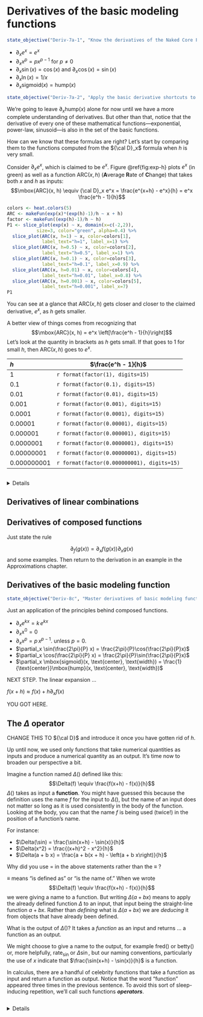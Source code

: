 # Derivatives of the basic modeling functions

::: {.objectives}
```r
state_objective("Deriv-7a-1", "Know the derivatives of the Naked Core Functions")
```
:::

- $\partial_x e^x = e^x$
- $\partial_x x^p = p x^{p-1}$ for $p \neq 0$
- $\partial_x \sin(x) = \cos(x)$ and $\partial_x \cos(x) = \sin(x)$
- $\partial_x \ln(x) = 1/x$
- $\partial_x \text{sigmoid}(x) = \text{hump}(x)$


::: {.objectives}
```r
state_objective("Deriv-7a-2", "Apply the basic derivative shortcuts to find the derivative of a function.")
```
:::



We're going to leave $\partial_x \mbox{hump}(x)$ alone for now until we have a more complete understanding of derivatives. But other than that, notice that the derivative of every one of these mathematical functions---exponential, power-law, sinusoid---is also in the set of the basic functions.

::: {.workedexample latex-data=""}
How can we know that these formulas are right? Let's start by comparing them to the functions computed from the ${\cal D}_x$ formula when $h$ is very small.

Consider $\partial_x e^x$, which is claimed to be $e^x$. Figure \@ref{fig:exp-h} plots $e^x$ (in green) as well as a function ARC$(x, h)$ (**A**verage **R**ate of **C**hange) that takes both $x$ and $h$ as inputs: $$\mbox{ARC}(x, h) \equiv {\cal D}_x e^x = \frac{e^{x+h} - e^x}{h} = e^x \frac{e^h - 1}{h}$$

```r
colors <- heat.colors(5)
ARC <- makeFun(exp(x)*(exp(h)-1)/h ~ x + h)
factor <- makeFun((exp(h)-1)/h ~ h)
P1 <- slice_plot(exp(x) ~ x, domain(x=c(-2,2)), 
           size=3, color="green", alpha=0.4) %>%
  slice_plot(ARC(x, h=1) ~ x, color=colors[1],
             label_text="h=1", label_x=1) %>%
  slice_plot(ARC(x, h=0.5) ~ x, color=colors[2],
             label_text="h=0.5", label_x=1) %>%
  slice_plot(ARC(x, h=0.1) ~ x, color=colors[3],
             label_text="h=0.1", label_x=0.9) %>%
  slice_plot(ARC(x, h=0.01) ~ x, color=colors[4],
             label_text="h=0.01", label_x=0.8) %>%
  slice_plot(ARC(x, h=0.001) ~ x, color=colors[5],
             label_text="h=0.001", label_x=7)
P1
```

You can see at a glance that $\mbox{ARC}(x, h)$ gets closer and closer to the claimed derivative, $e^x$, as $h$ gets smaller. 

A better view of things comes from recognizing that $$\mbox{ARC}(x, h) = e^x \left[\frac{e^h - 1}{h}\right]$$
Let's look at the quantity in brackets as $h$ gets small. If that goes to 1 for small $h$, then $\mbox{ARC}(x, h)$ goes to $e^x$.

$h$ | $\frac{e^h - 1}{h}$ 
:----|-------------------
1   | `r format(factor(1), digits=15)`
0.1   | `r format(factor(0.1), digits=15)`
0.01   | `r format(factor(0.01), digits=15)`
0.001   | `r format(factor(0.001), digits=15)`
0.0001   | `r format(factor(0.0001), digits=15)`
0.00001   | `r format(factor(0.00001), digits=15)`
0.000001   | `r format(factor(0.000001), digits=15)`
0.0000001   | `r format(factor(0.0000001), digits=15)`
0.00000001   | `r format(factor(0.00000001), digits=15)`
0.000000001   | `r format(factor(0.000000001), digits=15)`
:::

```exercise
```
<details>`r MC_counter$reset()` `r knitr::knit_child("Exercises/Diff/finch-trim-kayak.Rmd")`</details>

## Derivatives of linear combinations

## Derivatives of composed functions

Just state the rule

$$\partial_ f(g(x)) = \partial_x f(g(x)) \partial_x g(x)$$
and some examples. Then return to the derivation in an example in the Approximations chapter. 




## Derivatives of the basic modeling function


    
::: {.objectives}
```r
state_objective("Deriv-8c", "Master derivatives of basic modeling functions")
```
:::

Just an application of the principles behind composed functions.

* $\partial_x e^{k x} = k\,e^{k x}$
* $\partial_x x^0 = 0$
* $\partial_x x^p = p\, x^{p-1}$. unless $p=0$. 
* $\partial_x \sin(\frac{2\pi}{P} x) = \frac{2\pi}{P}\cos(\frac{2\pi}{P}x)$
* $\partial_x \cos(\frac{2\pi}{P} x) = \frac{2\pi}{P}\sin(\frac{2\pi}{P}x)$
* $\partial_x \mbox{sigmoid}(x, \text{center}, \text{width}) = \frac{1}{\text{center}}\mbox{hump}(x, \text{center}, \text{width})$


NEXT STEP. The linear expansion ...

$f(x + h) \approx f(x) + h \partial_x f(x)$










YOU GOT HERE.

## The $\Delta$ operator

CHANGE THIS TO ${\cal D}$ and introduce it once you have gotten rid of $h$.

Up until now, we used only functions that take numerical quantities as inputs and produce a numerical quantity as an output. It's time now to broaden our perspective a bit.

Imagine a function named $\Delta()$ defined like this:
$$\Delta(f) \equiv \frac{f(x+h) - f(x)}{h}$$
$\Delta()$ takes as input a **function**. You might have guessed this because the definition uses the name $f$ for the input to $\Delta()$, but the name of an input does not matter so long as it is used consistently in the body of the function. Looking at the body, you can that the name $f$ is being used (twice!) in the position of a function's name.

For instance:

- $\Delta(\sin) = \frac{\sin(x+h) - \sin(x)}{h}$
- $\Delta(x^2) = \frac{(x+h)^2 - x^2}{h}$
- $\Delta(a + b x) = \frac{a + b(x + h) - \left(a + b x\right)}{h}$

::: {.why latex-data=""}
Why did you use $=$ in the above statements rather than the $\equiv$ ?

$\equiv$ means "is defined as" or "is the name of." When we wrote $$\Delta(f) \equiv \frac{f(x+h) - f(x)}{h}$$ we were giving a name to a function. But writing $\Delta(a + b x)$ means to apply the already defined function $\Delta$ to an input, that input being the straight-line function $a + b x$. Rather than *defining* what is $\Delta(a + b x)$ we are *deducing* it from objects that have already been defined.
:::

What is the output of $\Delta()$? It takes a *function* as an input and returns ... a function as an output.

We might choose to give a name to the output, for example fred() or betty() or, more helpfully, $\mbox{rate}_{\sin}$ or $\Delta \sin$, but our naming conventions, particularly the use of $x$ indicate that $\frac{\sin(x+h) - \sin(x)}{h}$ is a function.

In calculus, there are a handful of celebrity functions that take a function as input and return a function as output. Notice that the word "function" appeared three times in the previous sentence. To avoid this sort of sleep-inducing repetition, we'll call such functions ***operators***. 

```exercise
```
<details>`r MC_counter$reset()` `r knitr::knit_child("Exercises/Diff/SIR-dimensions.Rmd")`</details>

